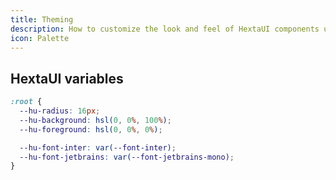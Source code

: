 ```yaml
---
title: Theming
description: How to customize the look and feel of HextaUI components using themes.
icon: Palette
---
```


## HextaUI variables

```css title="app/globals.css"  
:root {
  --hu-radius: 16px;
  --hu-background: hsl(0, 0%, 100%);
  --hu-foreground: hsl(0, 0%, 0%);

  --hu-font-inter: var(--font-inter);
  --hu-font-jetbrains: var(--font-jetbrains-mono);
}
```
